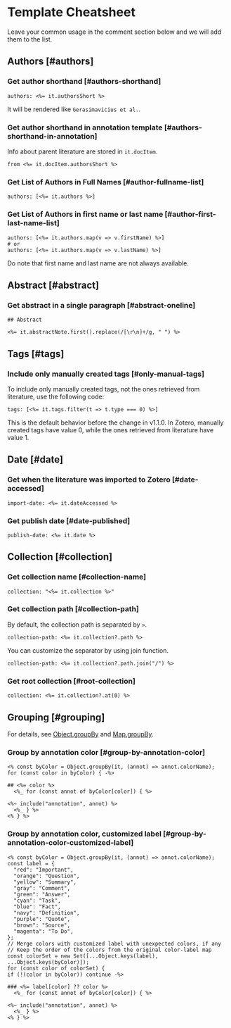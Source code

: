 
# Template Cheatsheet

Leave your common usage in the comment section below and we will add them to the list.

## Authors [#authors]

### Get author shorthand [#authors-shorthand]

```ejs filename="Note Properties" copy
authors: <%= it.authorsShort %>
```

It will be rendered like `Gerasimavicius et al.`.

### Get author shorthand in annotation template [#authors-shorthand-in-annotation]

Info about parent literature are stored in `it.docItem`.

```ejs filename="Note Annotation" copy
from <%= it.docItem.authorsShort %>
```

### Get List of Authors in Full Names [#author-fullname-list]

```ejs filename="Note Properties" copy
authors: [<%= it.authors %>]
```

### Get List of Authors in first name or last name [#author-first-last-name-list]

```ejs filename="Note Properties" copy
authors: [<%= it.authors.map(v => v.firstName) %>]
# or
authors: [<%= it.authors.map(v => v.lastName) %>]
```

<Callout>
Do note that first name and last name are not always available. 
</Callout>


## Abstract [#abstract]

### Get abstract in a single paragraph [#abstract-oneline]

```ejs filename="Note Content" copy
## Abstract

<%= it.abstractNote.first().replace(/[\r\n]+/g, " ") %>
```

## Tags [#tags]

### Include only manually created tags [#only-manual-tags]

To include only manually created tags, not the ones retrieved from literature, use the following code:

```ejs filename="Note Properties" copy
tags: [<%= it.tags.filter(t => t.type === 0) %>]
```

<Callout type="info">
This is the default behavior before the change in v1.1.0.
</Callout>

<Callout>
In Zotero, manually created tags have value 0, while the ones retrieved from literature have value 1.
</Callout>

## Date [#date]

### Get when the literature was imported to Zotero [#date-accessed]

```ejs filename="Note Properties" copy
import-date: <%= it.dateAccessed %>
```

### Get publish date [#date-published]

```ejs filename="Note Properties" copy
publish-date: <%= it.date %>
```

## Collection [#collection]

### Get collection name [#collection-name]

```ejs filename="Note Properties" copy
collection: "<%= it.collection %>"
```

### Get collection path [#collection-path]

By default, the collection path is separated by ` > `.

```ejs filename="Note Properties" copy
collection-path: <%= it.collection?.path %>
```

You can customize the separator by using join function.

```ejs filename="Note Properties" copy
collection-path: <%= it.collection?.path.join("/") %>
```

### Get root collection [#root-collection]

```ejs filename="Note Properties" copy
collection: <%= it.collection?.at(0) %>
```

## Grouping [#grouping]

For details, see [Object.groupBy](https://developer.mozilla.org/en-US/docs/Web/JavaScript/Reference/Global_Objects/Object/groupBy) and [Map.groupBy](https://developer.mozilla.org/en-US/docs/Web/JavaScript/Reference/Global_Objects/Map/groupBy).

### Group by annotation color [#group-by-annotation-color]

```ejs filename="Note Annotations" copy
<% const byColor = Object.groupBy(it, (annot) => annot.colorName); 
for (const color in byColor) { -%>

## <%= color %>
  <%_ for (const annot of byColor[color]) { %>

<%~ include("annotation", annot) %>
  <%_ } %>
<% } %>
```

### Group by annotation color, customized label [#group-by-annotation-color-customized-label]

```ejs filename="Note Annotations" copy
<% const byColor = Object.groupBy(it, (annot) => annot.colorName);
const label = {
  "red": "Important",
  "orange": "Question",
  "yellow": "Summary",
  "gray": "Comment",
  "green": "Answer",
  "cyan": "Task",
  "blue": "Fact",
  "navy": "Definition",
  "purple": "Quote",
  "brown": "Source",
  "magenta": "To Do",
};
// Merge colors with customized label with unexpected colors, if any
// Keep the order of the colors from the original color-label map
const colorSet = new Set([...Object.keys(label), ...Object.keys(byColor)]);
for (const color of colorSet) { 
if (!(color in byColor)) continue -%>

### <%= label[color] ?? color %>
  <%_ for (const annot of byColor[color]) { %>

<%~ include("annotation", annot) %>
  <%_ } %>
<% } %>
```